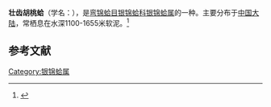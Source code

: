 {{Speciesbox
| name = 壮齿胡桃蛤
| image = 
| image_width = 
| genus = Nucula
| species = pachydonta
| authority = Prashad, 1932
}}
'''壮齿胡桃蛤'''（学名：''{{lang|la|Nucula pachydonta}}''），是[[弯锦蛤目|弯锦蛤目]][[银锦蛤科|银锦蛤科]][[银锦蛤属|银锦蛤属]]的一种。主要分布于[[中国大陆|中国大陆]]，常栖息在水深1100-1655米软泥。<ref>{{cite web|url=http://shell.sinica.edu.tw/chinese/shellbase_detail.php?science_no=3558|title=国际贝库：壮齿胡桃蛤|publisher=台湾贝类资料库|accessdate=2009-08-11|archive-date=2016-03-04|archive-url=https://web.archive.org/web/20160304102349/http://shell.sinica.edu.tw/chinese/shellbase_detail.php?science_no=3558}}</ref>

== 参考文献 ==
{{reflist|2}}
{{Taxonbar|from=Q10931575}}

[[Category:银锦蛤属|Category:银锦蛤属]]